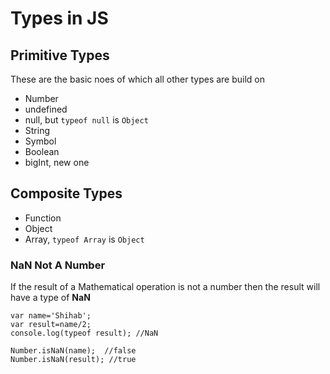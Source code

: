 # Types in JS

## Primitive Types

These are the basic noes of which all other types are build on

- Number
- undefined
- null, but ```typeof null``` is ```Object``` 
- String
- Symbol
- Boolean
- bigInt, new one

## Composite Types

- Function
- Object 
- Array, ```typeof Array``` is ```Object```

### NaN **Not A Number**
If the result of a Mathematical operation is not a number then the result will have a type of **NaN**

```
var name='Shihab';
var result=name/2;
console.log(typeof result); //NaN

Number.isNaN(name);  //false
Number.isNaN(result); //true
```
